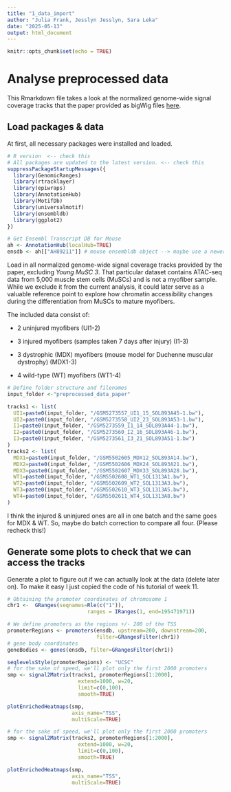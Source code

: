 ```yaml
---
title: "1_data_import"
author: "Julia Frank, Jesslyn Jesslyn, Sara Leka"
date: "2025-05-13"
output: html_document
---
```


```r
knitr::opts_chunk$set(echo = TRUE)
```

# Analyse preprocessed data

This Rmarkdown file takes a look at the normalized genome-wide signal coverage tracks that the paper provided as bigWig files [here](https://www.ncbi.nlm.nih.gov/geo/query/acc.cgi?acc=GSE173676).

## **Load packages & data**

At first, all necessary packages were installed and loaded.

```r
# R version  <-- check this
# All packages are updated to the latest version. <-- check this
suppressPackageStartupMessages({
  library(GenomicRanges)
  library(rtracklayer)
  library(epiwraps)
  library(AnnotationHub)
  library(MotifDb)
  library(universalmotif)
  library(ensembldb)
  library(ggplot2)
})

# Get Ensembl Transcript DB for Mouse
ah <- AnnotationHub(localHub=TRUE)
ensdb <- ah[["AH89211"]] # mouse ensembldb object --> maybe use a newer one later on
```

Load in all normalized genome-wide signal coverage tracks provided by the paper, excluding *Young MuSC 3*. That particular dataset contains ATAC-seq data from 5,000 muscle stem cells (MuSCs) and is not a myofiber sample. While we exclude it from the current analysis, it could later serve as a valuable reference point to explore how chromatin accessibility changes during the differentiation from MuSCs to mature myofibers.

The included data consist of:

-   2 uninjured myofibers (UI1-2)

-   3 injured myofibers (samples taken 7 days after injury) (I1-3)

-   3 dystrophic (MDX) myofibers (mouse model for Duchenne muscular dystrophy) (MDX1-3)

-   4 wild-type (WT) myofibers (WT1-4)

```r
# Define folder structure and filenames
input_folder <-"preprocessed_data_paper"

tracks1 <- list(
  UI1=paste0(input_folder, "/GSM5273557_UI1_15_SOL893A45-1.bw"),
  UI2=paste0(input_folder, "/GSM5273558_UI2_23_SOL893A53-1.bw"),
  I1=paste0(input_folder, "/GSM5273559_I1_14_SOL893A44-1.bw"),
  I2=paste0(input_folder, "/GSM5273560_I2_16_SOL893A46-1.bw"),
  I3=paste0(input_folder, "/GSM5273561_I3_21_SOL893A51-1.bw")
)
tracks2 <- list(
  MDX1=paste0(input_folder, "/GSM5502605_MDX12_SOL893A14.bw"),
  MDX2=paste0(input_folder, "/GSM5502606_MDX24_SOL893A21.bw"),
  MDX3=paste0(input_folder, "/GSM5502607_MDX33_SOL893A28.bw"),
  WT1=paste0(input_folder, "/GSM5502608_WT1_SOL1313A1.bw"),
  WT2=paste0(input_folder, "/GSM5502609_WT2_SOL1313A3.bw"),
  WT3=paste0(input_folder, "/GSM5502610_WT3_SOL1313A5.bw"),
  WT4=paste0(input_folder, "/GSM5502611_WT4_SOL1313A8.bw")
)
```

I think the injured & uninjured ones are all in one batch and the same goes for MDX & WT. So, maybe do batch correction to compare all four. (Please recheck this!)

## Generate some plots to check that we can access the tracks

Generate a plot to figure out if we can actually look at the data (delete later on). To make it easy I just copied the code of his tutorial of week 11.

```r
# Obtaining the promoter coordinates of chromosome 1
chr1 <-  GRanges(seqnames=Rle(c("1")), 
                          ranges = IRanges(1, end=195471971))

# We define promoters as the regions +/- 200 of the TSS
promoterRegions <- promoters(ensdb, upstream=200, downstream=200,
                             filter=GRangesFilter(chr1))
# gene body coordinates
geneBodies <- genes(ensdb, filter=GRangesFilter(chr1))
```

```r
seqlevelsStyle(promoterRegions) <- "UCSC"
# for the sake of speed, we'll plot only the first 2000 promoters
smp <- signal2Matrix(tracks1, promoterRegions[1:2000], 
                       extend=1000, w=20, 
                       limit=c(0,100),
                       smooth=TRUE)

plotEnrichedHeatmaps(smp, 
                     axis_name="TSS",
                     multiScale=TRUE)

# for the sake of speed, we'll plot only the first 2000 promoters
smp <- signal2Matrix(tracks2, promoterRegions[1:2000], 
                       extend=1000, w=20, 
                       limit=c(0,100),
                       smooth=TRUE)

plotEnrichedHeatmaps(smp, 
                     axis_name="TSS",
                     multiScale=TRUE)
```
